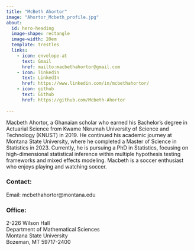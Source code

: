```yaml
---
title: "McBeth Ahortor"
image: "Ahortor_Mcbeth_profile.jpg"
about:
  id: hero-heading
  image-shape: rectangle
  image-width: 20em
  template: trestles
  links:
    - icon: envelope-at
      text: Gmail
      href: mailto:macbethahortor@gmail.com
    - icon: linkedin
      text: LinkedIn
      href: https://www.linkedin.com/in/mcbethahortor/
    - icon: github
      text: Github
      href: https://github.com/Mcbeth-Ahortor
    
---
```


::: {#hero-heading}

Macbeth Ahortor, a Ghanaian scholar who earned his Bachelor’s degree in Actuarial Science from Kwame Nkrumah University of Science and Technology (KNUST) in 2019. He continued his academic journey at Montana State University, where he completed a Master of Science in Statistics in 2023. Currently, he is pursuing a PhD in Statistics, focusing on high-dimensional statistical inference within multiple hypothesis testing frameworks and mixed effects modeling. Macbeth is a soccer enthusiast who enjoys playing and watching soccer.

### Contact:  

Email: mcbethahortor@montana.edu

### Office:

2-226 Wilson Hall   
Department of Mathematical Sciences  
Montana State University  
Bozeman, MT 59717-2400



:::



